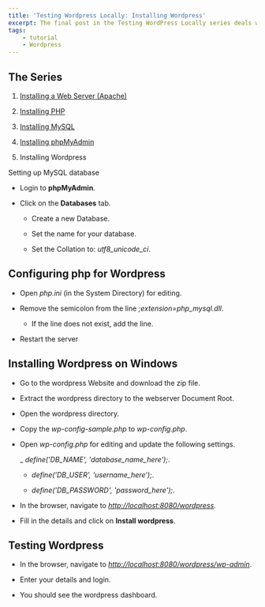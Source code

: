 ```yaml
---
title: 'Testing Wordpress Locally: Installing Wordpress'
excerpt: The final post in the Testing WordPress Locally series deals with Installing WordPress on windows.
tags:
    - tutorial
    - Wordpress
---
```


## The Series

1. [Installing a Web Server (Apache)](../installing-apache)

1. [Installing PHP](../installing-php)

1. [Installing MySQL](../installing-mysql)

1. [Installing phpMyAdmin](../installing-phpmyadmin)

1. Installing Wordpress

Setting up MySQL database

-   Login to **phpMyAdmin**.

-   Click on the **Databases** tab.

    -   Create a new Database.

    -   Set the name for your database.

    -   Set the Collation to: _utf8_unicode_ci_.

## Configuring php for Wordpress

-   Open _php.ini_ (in the System Directory) for editing.

-   Remove the semicolon from the line _;extension=php_mysql.dll_.

    -   If the line does not exist, add the line.

-   Restart the server

## Installing Wordpress on Windows

-   Go to the wordpress Website and download the zip file.

-   Extract the wordpress directory to the webserver Document Root.

-   Open the wordpress directory.

-   Copy the _wp-config-sample.php_ to _wp-config.php_.

-   Open _wp-config.php_ for editing and update the following settings.

    \_ _define('DB_NAME', 'database_name_here');_.

    -   _define('DB_USER', 'username_here');_.

    -   _define('DB_PASSWORD', 'password_here');_.

-   In the browser, navigate to _<http://localhost:8080/wordpress>_.

-   Fill in the details and click on **Install wordpress**.

## Testing Wordpress

-   In the browser, navigate to _<http://localhost:8080/wordpress/wp-admin>_.

-   Enter your details and login.

-   You should see the wordpress dashboard.
